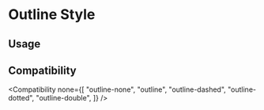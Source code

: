 
# Outline Style

## Usage

<Usage />

## Compatibility

<Compatibility
  none={[
    "outline-none",
    "outline",
    "outline-dashed",
    "outline-dotted",
    "outline-double",
  ]}
/>
